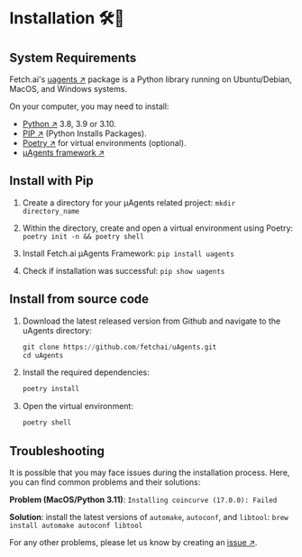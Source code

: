 # Installation 🛠️📲

## System Requirements

Fetch.ai's [uagents ↗️](https://pypi.org/project/uagents/) package is a Python library running on Ubuntu/Debian, MacOS, and Windows systems. 

On your computer, you may need to install:

- [Python ↗️](https://www.python.org/downloads/) 3.8, 3.9 or 3.10.
- [PIP ↗️](https://pypi.org/project/pip/) (Python Installs Packages).
- [Poetry ↗️](https://python-poetry.org/) for virtual environments (optional).
- [μAgents framework ↗️](https://pypi.org/project/uagents/) 

## Install with Pip

1. Create a directory for your μAgents related project: `mkdir directory_name`

2. Within the directory, create and open a virtual environment using Poetry: `poetry init -n && poetry shell`

3. Install Fetch.ai μAgents Framework: `pip install uagents`

4. Check if installation was successful: `pip show uagents`

## Install from source code

1. Download the latest released version from Github and navigate to the uAgents directory:

    ```py
    git clone https://github.com/fetchai/uAgents.git
    cd uAgents
    ```

2. Install the required dependencies:

    ```py
    poetry install
    ```

3. Open the virtual environment:

    ```py
    poetry shell
    ```
   
## Troubleshooting

It is possible that you may face issues during the installation process. Here, you can find common problems and their solutions:

**Problem (MacOS/Python 3.11)**: `Installing coincurve (17.0.0): Failed`

**Solution**: install the latest versions of `automake`, `autoconf`, and `libtool`: `brew install automake autoconf libtool`

For any other problems, please let us know by creating an [issue ↗️](https://github.com/fetchai/uAgents/issues).
